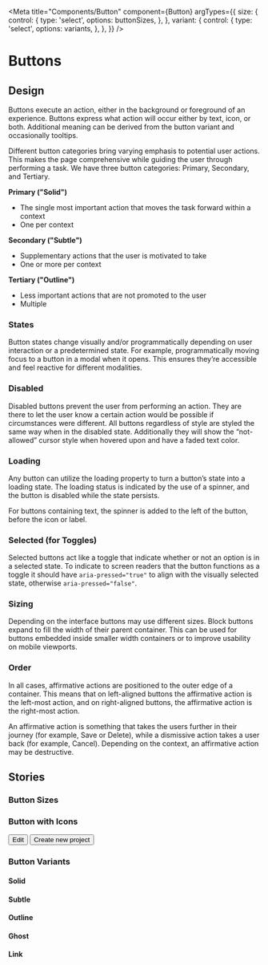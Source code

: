 <!-- Button.stories.mdx-->


<Meta
  title="Components/Button"
  component={Button}
  argTypes={{
    size: {
      control: {
        type: 'select',
        options: buttonSizes,
      },
    },
    variant: {
      control: {
        type: 'select',
        options: variants,
      },
    },
  }}
/>

# Buttons

<Canvas>
  <Story story={Default} />
</Canvas>

<ArgsTable of={Button} story="^" />

## Design

Buttons execute an action, either in the background or foreground of an experience. Buttons express what action will occur either by text, icon, or both. Additional meaning can be derived from the button variant and occasionally tooltips.

Different button categories bring varying emphasis to potential user actions. This makes the page comprehensive while guiding the user through performing a task. We have three button categories: Primary, Secondary, and Tertiary.

**Primary ("Solid")**

- The single most important action that moves the task forward within a context
- One per context

**Secondary ("Subtle")**

- Supplementary actions that the user is motivated to take
- One or more per context

**Tertiary ("Outline")**

- Less important actions that are not promoted to the user
- Multiple

### States

Button states change visually and/or programmatically depending on user interaction or a predetermined state. For example, programmatically moving focus to a button in a modal when it opens. This ensures they’re accessible and feel reactive for different modalities.

### Disabled

Disabled buttons prevent the user from performing an action. They are there to let the user know a certain action would be possible if circumstances were different. All buttons regardless of style are styled the same way when in the disabled state. Additionally they will show the “not-allowed” cursor style when hovered upon and have a faded text color.

### Loading

Any button can utilize the loading property to turn a button’s state into a loading state. The loading status is indicated by the use of a spinner, and the button is disabled while the state persists.

For buttons containing text, the spinner is added to the left of the button, before the icon or label.

### Selected (for Toggles)

Selected buttons act like a toggle that indicate whether or not an option is in a selected state. To indicate to screen readers that the button functions as a toggle it should have `aria-pressed="true"` to align with the visually selected state, otherwise `aria-pressed="false"`.

### Sizing

Depending on the interface buttons may use different sizes. Block buttons expand to fill the width of their parent container. This can be used for buttons embedded inside smaller width containers or to improve usability on mobile viewports.

### Order

In all cases, affirmative actions are positioned to the outer edge of a container. This means that on left-aligned buttons the affirmative action is the left-most action, and on right-aligned buttons, the affirmative action is the right-most action.

An affirmative action is something that takes the users further in their journey (for example, Save or Delete), while a dismissive action takes a user back (for example, Cancel). Depending on the context, an affirmative action may be destructive.

## Stories

### Button Sizes

<Canvas>
  <Story story={stories.sizes.xs} />
  <Story story={stories.sizes.sm} />
  <Story story={stories.sizes.base} />
  <Story story={stories.sizes.lg} />
  <Story story={stories.sizes.xl} />
</Canvas>

### Button with Icons

<Canvas>
  <Story name="text with icon left">
    <Button css={textWithIcon}>
      <Icon name="pen" />
      Edit
    </Button>
  </Story>
  <Story name="text with icon right">
    <Button css={textWithIcon}>
      Create new project
      <Icon name="plus" />
    </Button>
  </Story>
</Canvas>

### Button Variants

#### Solid

<Canvas>
  <Story story={stories.variants.solid_xs} />
  <Story story={stories.variants.solid_sm} />
  <Story story={stories.variants.solid_base} />
  <Story story={stories.variants.solid_lg} />
  <Story story={stories.variants.solid_xl} />
</Canvas>

<Canvas>
  <Story story={stories.withIcons.icon_solid_xs} />
  <Story story={stories.withIcons.icon_solid_sm} />
  <Story story={stories.withIcons.icon_solid_base} />
  <Story story={stories.withIcons.icon_solid_lg} />
  <Story story={stories.withIcons.icon_solid_xl} />
</Canvas>

#### Subtle

<Canvas>
  <Story story={stories.variants.subtle_xs} />
  <Story story={stories.variants.subtle_sm} />
  <Story story={stories.variants.subtle_base} />
  <Story story={stories.variants.subtle_lg} />
  <Story story={stories.variants.subtle_xl} />
</Canvas>

<Canvas>
  <Story story={stories.withIcons.icon_subtle_xs} />
  <Story story={stories.withIcons.icon_subtle_sm} />
  <Story story={stories.withIcons.icon_subtle_base} />
  <Story story={stories.withIcons.icon_subtle_lg} />
  <Story story={stories.withIcons.icon_subtle_xl} />
</Canvas>

#### Outline

<Canvas>
  <Story story={stories.variants.outline_xs} />
  <Story story={stories.variants.outline_sm} />
  <Story story={stories.variants.outline_base} />
  <Story story={stories.variants.outline_lg} />
  <Story story={stories.variants.outline_xl} />
</Canvas>

<Canvas>
  <Story story={stories.withIcons.icon_outline_xs} />
  <Story story={stories.withIcons.icon_outline_sm} />
  <Story story={stories.withIcons.icon_outline_base} />
  <Story story={stories.withIcons.icon_outline_lg} />
  <Story story={stories.withIcons.icon_outline_xl} />
</Canvas>

#### Ghost

<Canvas>
  <Story story={stories.variants.ghost_xs} />
  <Story story={stories.variants.ghost_sm} />
  <Story story={stories.variants.ghost_base} />
  <Story story={stories.variants.ghost_lg} />
  <Story story={stories.variants.ghost_xl} />
</Canvas>

<Canvas>
  <Story story={stories.withIcons.icon_ghost_xs} />
  <Story story={stories.withIcons.icon_ghost_sm} />
  <Story story={stories.withIcons.icon_ghost_base} />
  <Story story={stories.withIcons.icon_ghost_lg} />
  <Story story={stories.withIcons.icon_ghost_xl} />
</Canvas>

#### Link

<Canvas>
  <Story story={stories.variants.link_xs} />
  <Story story={stories.variants.link_sm} />
  <Story story={stories.variants.link_base} />
  <Story story={stories.variants.link_lg} />
  <Story story={stories.variants.link_xl} />
</Canvas>

<Canvas>
  <Story story={stories.withIcons.icon_link_xs} />
  <Story story={stories.withIcons.icon_link_sm} />
  <Story story={stories.withIcons.icon_link_base} />
  <Story story={stories.withIcons.icon_link_lg} />
  <Story story={stories.withIcons.icon_link_xl} />
</Canvas>
